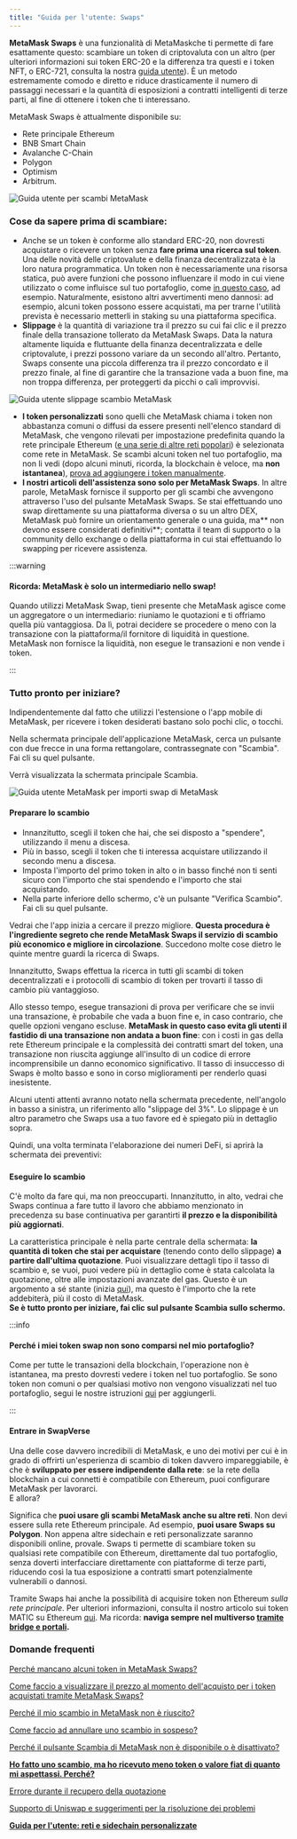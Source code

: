 ```yaml
---
title: "Guida per l'utente: Swaps"
---
```


**MetaMask Swaps** è una funzionalità di MetaMaskche ti permette di fare esattamente questo: scambiare un token di criptovaluta con un altro (per ulteriori informazioni sui token ERC-20 e la differenza tra questi e i token NFT, o ERC-721, consulta la nostra [guida utente](/managing-my-tokens/user-guide-tokens)). È un metodo estremamente comodo e diretto e riduce drasticamente il numero di passaggi necessari e la quantità di esposizioni a contratti intelligenti di terze parti, al fine di ottenere i token che ti interessano.

MetaMask Swaps è attualmente disponibile su:

- Rete principale Ethereum
- BNB Smart Chain
- Avalanche C-Chain
- Polygon
- Optimism
- Arbitrum.

<div class="center-container">
  <div class="img-medium">
    <img
      src={
        require("../../../../../img/i18n/legacy/MetaMask_user_guide_swaps.png")
          .default
      }
      alt="Guida utente per scambi MetaMask"
    />
  </div>
</div>

### **Cose da sapere prima di scambiare:**

- Anche se un token è conforme allo standard ERC-20, non dovresti acquistare o ricevere un token senza **fare prima una ricerca sul token**. Una delle novità delle criptovalute e della finanza decentralizzata è la loro natura programmatica. Un token non è necessariamente una risorsa statica, può avere funzioni che possono influenzare il modo in cui viene utilizzato o come influisce sul tuo portafoglio, come [in questo caso](https://www.reddit.com/r/CryptoCurrency/comments/owkokz/scam_alert_vera_tokens/), ad esempio. Naturalmente, esistono altri avvertimenti meno dannosi: ad esempio, alcuni token possono essere acquistati, ma per trarne l'utilità prevista è necessario metterli in staking su una piattaforma specifica.
- **Slippage** è la quantità di variazione tra il prezzo su cui fai clic e il prezzo finale della transazione tollerato da MetaMask Swaps. Data la natura altamente liquida e fluttuante della finanza decentralizzata e delle criptovalute, i prezzi possono variare da un secondo all'altro. Pertanto, Swaps consente una piccola differenza tra il prezzo concordato e il prezzo finale, al fine di garantire che la transazione vada a buon fine, ma non troppa differenza, per proteggerti da picchi o cali improvvisi.

<div class="center-container">
  <div class="img-medium">
    <img
      src={
        require("../../../../../img/token-swaps/i-did-a-swap-but-received-fewer-tokens-or-less-fiat-value-than-i-expected-why-/MetaMask_user_guide_swaps_slippage.png")
          .default
      }
      alt="Guida utente slippage scambio MetaMask"
    />
  </div>
</div>

- **I token personalizzati** sono quelli che MetaMask chiama i token non abbastanza comuni o diffusi da essere presenti nell'elenco standard di MetaMask, che vengono rilevati per impostazione predefinita quando la rete principale Ethereum ([e una serie di altre reti popolari](/managing-my-tokens/custom-tokens/how-to-display-tokens-in-metamask)) è selezionata come rete in MetaMask. Se scambi alcuni token nel tuo portafoglio, ma non li vedi (dopo alcuni minuti, ricorda, la blockchain è veloce, ma **non istantanea**), [prova ad aggiungere i token manualmente](/managing-my-tokens/custom-tokens/how-to-display-tokens-in-metamask).
- **I nostri articoli dell'assistenza sono solo per MetaMask Swaps**. In altre parole, MetaMask fornisce il supporto per gli scambi che avvengono attraverso l'uso del pulsante MetaMask Swaps. Se stai effettuando uno swap direttamente su una piattaforma diversa o su un altro DEX, MetaMask può fornire un orientamento generale o una guida, ma** non devono essere considerati definitivi**; contatta il team di supporto o la community dello exchange o della piattaforma in cui stai effettuando lo swapping per ricevere assistenza.

:::warning

#### Ricorda: MetaMask è solo un intermediario nello swap!

Quando utilizzi MetaMask Swap, tieni presente che MetaMask agisce come un aggregatore o un intermediario: riuniamo le quotazioni e ti offriamo quella più vantaggiosa. Da lì, potrai decidere se procedere o meno con la transazione con la piattaforma/il fornitore di liquidità in questione. MetaMask non fornisce la liquidità, non esegue le transazioni e non vende i token.

:::

### Tutto pronto per iniziare?

Indipendentemente dal fatto che utilizzi l'estensione o l'app mobile di MetaMask, per ricevere i token desiderati bastano solo pochi clic, o tocchi.

Nella schermata principale dell'applicazione MetaMask, cerca un pulsante con due frecce in una forma rettangolare, contrassegnate con "Scambia". Fai cli su quel pulsante.

Verrà visualizzata la schermata principale Scambia.

<div class="center-container">
  <div class="img-medium">
    <img
      src={
        require("../../../../../img/i18n/legacy/MetaMask_user_guide_swaps_amount.png")
          .default
      }
      alt="Guida utente MetaMask per importi swap di MetaMask"
    />
  </div>
</div>

#### **Preparare lo scambio**

- Innanzitutto, scegli il token che hai, che sei disposto a "spendere", utilizzando il menu a discesa.
- Più in basso, scegli il token che ti interessa acquistare utilizzando il secondo menu a discesa.
- Imposta l'importo del primo token in alto o in basso finché non ti senti sicuro con l'importo che stai spendendo e l'importo che stai acquistando.
- Nella parte inferiore dello schermo, c'è un pulsante "Verifica Scambio". Fai cli su quel pulsante.

Vedrai che l'app inizia a cercare il prezzo migliore. **Questa procedura è l'ingrediente segreto che rende MetaMask Swaps il servizio di scambio più economico e migliore in circolazione**. Succedono molte cose dietro le quinte mentre guardi la ricerca di Swaps.

Innanzitutto, Swaps effettua la ricerca in tutti gli scambi di token decentralizzati e i protocolli di scambio di token per trovarti il tasso di cambio più vantaggioso.

Allo stesso tempo, esegue transazioni di prova per verificare che se invii una transazione, è probabile che vada a buon fine e, in caso contrario, che quelle opzioni vengano escluse. **MetaMask in questo caso evita gli utenti il fastidio di una transazione non andata a buon fine**: con i costi in gas della rete Ethereum principale e la complessità dei contratti smart del token, una transazione non riuscita aggiunge all'insulto di un codice di errore incomprensibile un danno economico significativo. Il tasso di insuccesso di Swaps è molto basso e sono in corso miglioramenti per renderlo quasi inesistente.

Alcuni utenti attenti avranno notato nella schermata precedente, nell'angolo in basso a sinistra, un riferimento allo "slippage del 3%". Lo slippage è un altro parametro che Swaps usa a tuo favore ed è spiegato più in dettaglio sopra.

Quindi, una volta terminata l'elaborazione dei numeri DeFi, si aprirà la schermata dei preventivi:

###

#### **Eseguire lo scambio**

C'è molto da fare qui, ma non preoccuparti. Innanzitutto, in alto, vedrai che Swaps continua a fare tutto il lavoro che abbiamo menzionato in precedenza su base continuativa per garantirti **il prezzo e la disponibilità più aggiornati**.

La caratteristica principale è nella parte centrale della schermata: **la quantità di token che stai per acquistare** (tenendo conto dello slippage) **a partire dall'ultima quotazione**. Puoi visualizzare dettagli tipo il tasso di scambio e, se vuoi, puoi vedere più in dettaglio come è stata calcolata la quotazione, oltre alle impostazioni avanzate del gas. Questo è un argomento a sé stante (inizia [qui](/transactions-and-gas/gas-fees/user-guide-gas)), ma questo è l'importo che la rete addebiterà, più il costo di MetaMask.\
**Se è tutto pronto per iniziare, fai clic sul pulsante Scambia sullo schermo.**

:::info

#### Perché i miei token swap non sono comparsi nel mio portafoglio?

Come per tutte le transazioni della blockchain, l'operazione non è istantanea, ma presto dovresti vedere i token nel tuo portafoglio. Se sono token non comuni o per qualsiasi motivo non vengono visualizzati nel tuo portafoglio, segui le nostre istruzioni [qui](/managing-my-tokens/custom-tokens/how-to-display-tokens-in-metamask) per aggiungerli.

:::

#### **Entrare in SwapVerse**

Una delle cose davvero incredibili di MetaMask, e uno dei motivi per cui è in grado di offrirti un'esperienza di scambio di token davvero impareggiabile, è che è **sviluppato per essere indipendente dalla rete**: se la rete della blockchain a cui connetti è compatibile con Ethereum, puoi configurare MetaMask per lavorarci.\
E allora?

Significa che **puoi usare gli scambi MetaMask anche su altre reti**. Non devi essere sulla rete Ethereum principale. Ad esempio, **puoi usare Swaps su Polygon**. Non appena altre sidechain e reti personalizzate saranno disponibili online, provale. Swaps ti permette di scambiare token su qualsiasi rete compatibile con Ethereum, direttamente dal tuo portafoglio, senza doverti interfacciare direttamente con piattaforme di terze parti, riducendo così la tua esposizione a contratti smart potenzialmente vulnerabili o dannosi.

Tramite Swaps hai anche la possibilità di acquisire token non Ethereum _sulla rete principale_. Per ulteriori informazioni, consulta il nostro articolo sui token MATIC su Ethereum [qui](https://support.metamask.io/hc/en-us/articles/4404417979035). Ma ricorda: **naviga sempre nel multiverso [tramite bridge e portali](/networks-and-sidechains/managing-networks/user-guide-custom-networks-and-sidechains).**

### **Domande frequenti**

[Perché mancano alcuni token in MetaMask Swaps?](/token-swaps/why-are-some-tokens-missing-from-metamask-swaps)

[Come faccio a visualizzare il prezzo al momento dell'acquisto per i token acquistati tramite MetaMask Swaps?](/token-swaps/how-do-i-see-the-price-at-time-of-purchase-for-tokens-bought-through-swaps)

[Perché il mio scambio in MetaMask non è riuscito?](/token-swaps/why-did-my-metamask-swap-fail)

[Come faccio ad annullare uno scambio in sospeso?](/token-swaps/how-to-cancel-a-pending-swap)

[Perché il pulsante Scambia di MetaMask non è disponibile o è disattivato?](/token-swaps/why-is-the-metamask-swap-button-unavailable---greyed-out)

**[Ho fatto uno scambio, ma ho ricevuto meno token o valore fiat di quanto mi aspettassi. Perché?](/token-swaps/i-did-a-swap-but-received-fewer-tokens-or-less-fiat-value-than-i-expected-why-)**

[Errore durante il recupero della quotazione](/token-swaps/error-fetching-quote)

[Supporto di Uniswap e suggerimenti per la risoluzione dei problemi](/token-swaps/uniswap-support-and-troubleshooting-tips)

**[Guida per l'utente: reti e sidechain personalizzate](/networks-and-sidechains/managing-networks/user-guide-custom-networks-and-sidechains)**
